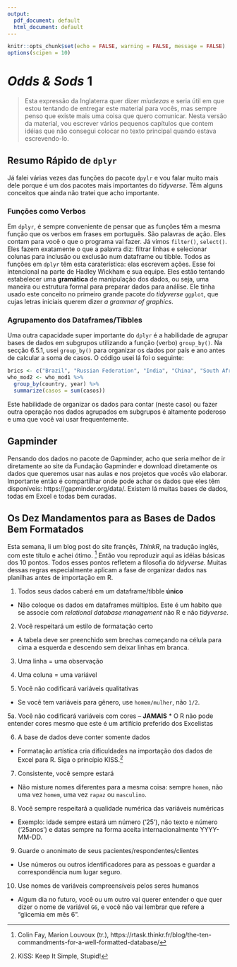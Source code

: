 ```yaml
---
output:
  pdf_document: default
  html_document: default
---
```


```r
knitr::opts_chunk$set(echo = FALSE, warning = FALSE, message = FALSE)
options(scipen = 10)
```

# *Odds & Sods* 1

> Esta expressão da Inglaterra quer dizer *miudezas* e seria útil em que estou tentando de entregar este material para vocês, mas sempre penso que existe mais uma coisa que quero comunicar. Nesta versão da material, vou escrever vários pequenos capítulos que contem idéias que não consegui colocar no texto principal quando estava escrevendo-lo. 

## Resumo Rápido de `dplyr`

Já falei várias vezes das funções do pacote `dpylr` e vou falar muito mais dele porque é um dos pacotes mais importantes do *tidyverse*. Têm alguns conceitos que ainda não tratei que acho importante.

### Funções como Verbos

Em `dplyr`, é sempre conveniente de pensar que as funções têm a mesma função que os verbos em frases em português. São palavras de ação. Eles contam para você o que o programa vai fazer. Já vimos `filter()`, `select()`. Eles fazem exatamente o que a palavra diz: filtrar linhas e selecionar colunas para inclusão ou exclusão num dataframe ou tibble. Todos as funções em `dplyr` têm esta caraterística: elas escrevem ações. Esse foi intencional na parte de Hadley Wickham e sua equipe. Eles estão tentando estabelecer uma **gramática** de manipulação dos dados, ou seja, uma maneira ou estrutura formal para preparar dados para análise. Ele tinha usado este conceito no primeiro grande pacote do *tidyverse* `ggplot`, que cujas letras iniciais querem dizer *a grammar of graphics*.

### Agrupamento dos Dataframes/Tibbles

Uma outra capacidade super importante do `dplyr` é a habilidade de agrupar bases de dados em subgrupos utilizando a função (verbo) `group_by()`. Na secção 6.5.1, usei `group_by()` para organizar os dados por país e ano antes de calcular a soma de casos. O código usei lá foi o seguinte:

```r
brics <- c("Brazil", "Russian Federation", "India", "China", "South Africa")
who_mod2 <- who_mod1 %>%
  group_by(country, year) %>% 
  summarize(casos = sum(casos))
```

Este habilidade de organizar os dados para contar (neste caso) ou fazer outra operação nos dados agrupados em subgrupos é altamente poderoso e uma que você vai usar frequentemente.

## Gapminder

Pensando dos dados no pacote de Gapminder, acho que seria melhor de ir diretamente ao site da Fundação Gapminder e download diretamente os dados que queremos usar nas aulas e nos projetos que vocês vão elaborar. Importante então é compartilhar onde pode achar os dados que eles têm disponíveis:  https://gapminder.org/data/. Existem lá muitas bases de dados, todas em Excel e todas bem curadas.

## Os Dez Mandamentos para as Bases de Dados Bem Formatados

Esta semana, li um blog post do site françês, *ThinkR*, na tradução inglês, com este título e achei ótimo. [^1] Então vou reproduzir aqui as idéias básicas dos 10 pontos. Todos esses pontos refletem a filosofia do *tidyverse*. Muitas dessas regras especialmente aplicam a fase de organizar dados nas planilhas antes de importação em R.

[^1]: Colin Fay, Marion Louvoux (tr.), https://rtask.thinkr.fr/blog/the-ten-commandments-for-a-well-formatted-database/

1.  Todos seus dados caberá em um dataframe/tibble **único**
  * Não coloque os dados em dataframes múltiplos. Este é um habito que se associe com *relational database management* não R e não *tidyverse*.
  
2.  Você respeitará um estilo de formatação certo
  * A tabela deve ser preenchido sem brechas começando na célula para cima a esquerda e descendo sem deixar linhas em branca.
  
3.  Uma linha $=$ uma observação

4.  Uma coluna $=$ uma variável

5. Você não codificará variáveis qualitativas
  * Se você tem variáveis para gênero, use `homem/mulher`, não `1/2`. 
  
5a. Você não codificará variáveis com cores -- **JAMAIS**
  * O R não pode entender cores mesmo que este é um artifício preferido dos Excelistas
  
6.  A base de dados deve conter somente dados
  * Formatação artística cria dificuldades na importação dos dados de Excel para R. Siga o princípio KISS.[^2]
  
[^2]: KISS: Keep It Simple, Stupid!

7.  Consistente, você sempre estará
  * Não misture nomes diferentes para a mesma coisa: sempre `homem`, não uma vez `homem`, uma vez `rapaz` ou `masculino`.
  
8.  Você sempre respeitará a qualidade numérica das variáveis numéricas
  * Exemplo: idade sempre estará um número ('25'), não texto e número ('25anos') e datas sempre na forma aceita internacionalmente YYYY-MM-DD.
  
9.  Guarde o anonimato de seus pacientes/respondentes/clientes
  * Use números ou outros identificadores para as pessoas e guardar a correspondência num lugar seguro.
  
10. Use nomes de variáveis compreensíveis pelos seres humanos
  * Algum dia no futuro, você ou um outro vai querer entender o que quer dizer o nome de variável `G6`, e você não vai lembrar que refere a "glicemia em mês 6".